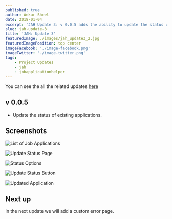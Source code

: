 ```yaml
---
published: true
author: Ankur Sheel
date: 2018-01-04
excerpt: 'JAH Update 3: v 0.0.5 adds the ability to update the status of existing applications'
slug: jah-update-3
title: 'JAH: Update 3'
featuredImage: ./images/jah_update3_2.jpg
featuredImagePosition: top center
imageFacebook: './image-facebook.png'
imageTwitter: './image-twitter.png'
tags:
    - Project Updates
    - jah
    - jobapplicationhelper
---
```


You can see the all the related updates [here](./tags/jah)

## v 0.0.5

-   Update the status of existing applications.

## Screenshots

![List of Job Applications](./images/jah_update3_1.jpg)

![Update Status Page](./images/jah_update3_2.jpg)

![Status Options](./images/jah_update3_3.jpg)

![Update Status Button](./images/jah_update3_4.jpg)

![Updated Application](./images/jah_update3_5.jpg)

## Next up

In the next update we will add a custom error page.
